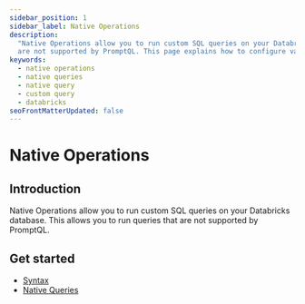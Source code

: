 ```yaml
---
sidebar_position: 1
sidebar_label: Native Operations
description:
  "Native Operations allow you to run custom SQL queries on your Databricks database. This allows you to run queries that
  are not supported by PromptQL. This page explains how to configure various types of native queries in PromptQL."
keywords:
  - native operations
  - native queries
  - native query
  - custom query
  - databricks
seoFrontMatterUpdated: false
---
```


# Native Operations

## Introduction

Native Operations allow you to run custom SQL queries on your Databricks database. This allows you to run queries that are not supported by PromptQL.

## Get started

- [Syntax](/reference/connectors/databricks/native-operations/syntax.mdx)
- [Native Queries](/reference/connectors/databricks/native-operations/native-queries.mdx)
